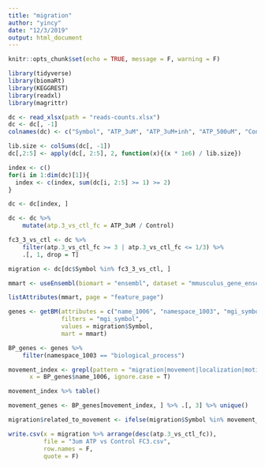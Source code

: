 ```yaml
---
title: "migration"
author: "yincy"
date: "12/3/2019"
output: html_document
---
```


```r
knitr::opts_chunk$set(echo = TRUE, message = F, warning = F)
```


```r
library(tidyverse)
library(biomaRt)
library(KEGGREST)
library(readxl)
library(magrittr)
```


```r
dc <- read_xlsx(path = "reads-counts.xlsx")
dc <- dc[, -1]
colnames(dc) <- c("Symbol", "ATP_3uM", "ATP_3uM+inh", "ATP_500uM", "Control")
```


```r
lib.size <- colSums(dc[, -1])
dc[,2:5] <- apply(dc[, 2:5], 2, function(x){(x * 1e6) / lib.size})
```

```r
index <- c()
for(i in 1:dim(dc)[1]){
  index <- c(index, sum(dc[i, 2:5] >= 1) >= 2)
}
```


```r
dc <- dc[index, ]
```


```r
dc <- dc %>% 
    mutate(atp.3_vs_ctl_fc = ATP_3uM / Control)
```


```r
fc3_3_vs_ctl <- dc %>% 
    filter(atp.3_vs_ctl_fc >= 3 | atp.3_vs_ctl_fc <= 1/3) %>% 
    .[, 1, drop = T]
```

```r
migration <- dc[dc$Symbol %in% fc3_3_vs_ctl, ]
```



```r
mmart <- useEnsembl(biomart = "ensembl", dataset = "mmusculus_gene_ensembl")
```

```r
listAttributes(mmart, page = "feature_page")
```


```r
genes <- getBM(attributes = c("name_1006", "namespace_1003", "mgi_symbol"),
               filters = "mgi_symbol",
               values = migration$Symbol,
               mart = mmart)
```

```r
BP_genes <- genes %>% 
    filter(namespace_1003 == "biological_process") 
```


```r
movement_index <- grepl(pattern = "migration|movement|localization|motility", 
      x = BP_genes$name_1006, ignore.case = T) 

movement_index %>% table()
```


```r
movement_genes <- BP_genes[movement_index, ] %>% .[, 3] %>% unique()
```


```r
migration$related_to_movement <- ifelse(migration$Symbol %in% movement_genes, "Yes", "No")
```



```r
write.csv(x = migration %>% arrange(desc(atp.3_vs_ctl_fc)), 
          file = "3um ATP vs Control FC3.csv",
          row.names = F,
          quote = F)
```

